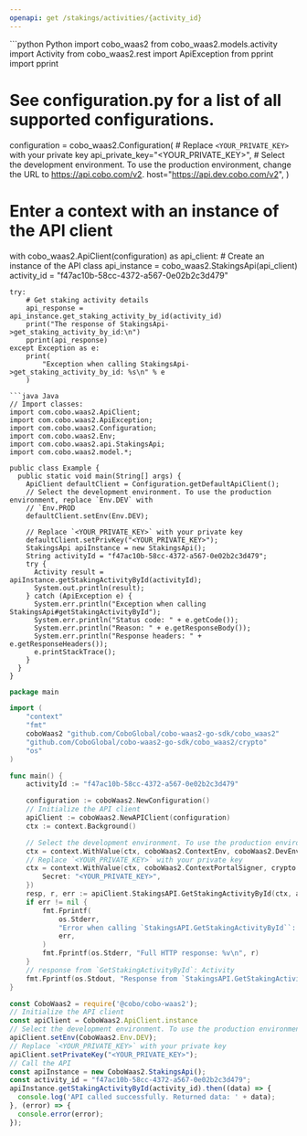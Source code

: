```yaml
---
openapi: get /stakings/activities/{activity_id}
---
```


<RequestExample>
```python Python
import cobo_waas2
from cobo_waas2.models.activity import Activity
from cobo_waas2.rest import ApiException
from pprint import pprint

# See configuration.py for a list of all supported configurations.
configuration = cobo_waas2.Configuration(
    # Replace `<YOUR_PRIVATE_KEY>` with your private key
    api_private_key="<YOUR_PRIVATE_KEY>",
    # Select the development environment. To use the production environment, change the URL to https://api.cobo.com/v2.
    host="https://api.dev.cobo.com/v2",
)
# Enter a context with an instance of the API client
with cobo_waas2.ApiClient(configuration) as api_client:
    # Create an instance of the API class
    api_instance = cobo_waas2.StakingsApi(api_client)
    activity_id = "f47ac10b-58cc-4372-a567-0e02b2c3d479"

    try:
        # Get staking activity details
        api_response = api_instance.get_staking_activity_by_id(activity_id)
        print("The response of StakingsApi->get_staking_activity_by_id:\n")
        pprint(api_response)
    except Exception as e:
        print(
            "Exception when calling StakingsApi->get_staking_activity_by_id: %s\n" % e
        )

```
```java Java
// Import classes:
import com.cobo.waas2.ApiClient;
import com.cobo.waas2.ApiException;
import com.cobo.waas2.Configuration;
import com.cobo.waas2.Env;
import com.cobo.waas2.api.StakingsApi;
import com.cobo.waas2.model.*;

public class Example {
  public static void main(String[] args) {
    ApiClient defaultClient = Configuration.getDefaultApiClient();
    // Select the development environment. To use the production environment, replace `Env.DEV` with
    // `Env.PROD
    defaultClient.setEnv(Env.DEV);

    // Replace `<YOUR_PRIVATE_KEY>` with your private key
    defaultClient.setPrivKey("<YOUR_PRIVATE_KEY>");
    StakingsApi apiInstance = new StakingsApi();
    String activityId = "f47ac10b-58cc-4372-a567-0e02b2c3d479";
    try {
      Activity result = apiInstance.getStakingActivityById(activityId);
      System.out.println(result);
    } catch (ApiException e) {
      System.err.println("Exception when calling StakingsApi#getStakingActivityById");
      System.err.println("Status code: " + e.getCode());
      System.err.println("Reason: " + e.getResponseBody());
      System.err.println("Response headers: " + e.getResponseHeaders());
      e.printStackTrace();
    }
  }
}

```
```go Go
package main

import (
	"context"
	"fmt"
	coboWaas2 "github.com/CoboGlobal/cobo-waas2-go-sdk/cobo_waas2"
	"github.com/CoboGlobal/cobo-waas2-go-sdk/cobo_waas2/crypto"
	"os"
)

func main() {
	activityId := "f47ac10b-58cc-4372-a567-0e02b2c3d479"

	configuration := coboWaas2.NewConfiguration()
	// Initialize the API client
	apiClient := coboWaas2.NewAPIClient(configuration)
	ctx := context.Background()

	// Select the development environment. To use the production environment, replace coboWaas2.DevEnv with coboWaas2.ProdEnv
	ctx = context.WithValue(ctx, coboWaas2.ContextEnv, coboWaas2.DevEnv)
	// Replace `<YOUR_PRIVATE_KEY>` with your private key
	ctx = context.WithValue(ctx, coboWaas2.ContextPortalSigner, crypto.Ed25519Signer{
		Secret: "<YOUR_PRIVATE_KEY>",
	})
	resp, r, err := apiClient.StakingsAPI.GetStakingActivityById(ctx, activityId).Execute()
	if err != nil {
		fmt.Fprintf(
			os.Stderr,
			"Error when calling `StakingsAPI.GetStakingActivityById``: %v\n",
			err,
		)
		fmt.Fprintf(os.Stderr, "Full HTTP response: %v\n", r)
	}
	// response from `GetStakingActivityById`: Activity
	fmt.Fprintf(os.Stdout, "Response from `StakingsAPI.GetStakingActivityById`: %v\n", resp)
}

```
```javascript JavaScript
const CoboWaas2 = require('@cobo/cobo-waas2');
// Initialize the API client
const apiClient = CoboWaas2.ApiClient.instance
// Select the development environment. To use the production environment, replace `Env.DEV` with `Env.PROD`
apiClient.setEnv(CoboWaas2.Env.DEV);
// Replace `<YOUR_PRIVATE_KEY>` with your private key
apiClient.setPrivateKey("<YOUR_PRIVATE_KEY>");
// Call the API
const apiInstance = new CoboWaas2.StakingsApi();
const activity_id = "f47ac10b-58cc-4372-a567-0e02b2c3d479";
apiInstance.getStakingActivityById(activity_id).then((data) => {
  console.log('API called successfully. Returned data: ' + data);
}, (error) => {
  console.error(error);
});
```
</RequestExample>